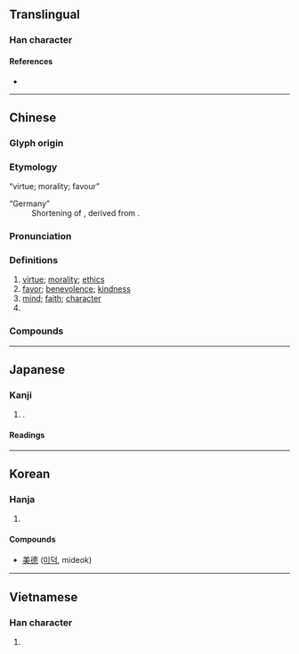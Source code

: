 {{character info/new}}
{{also|徳|惪}}
==Translingual==

===Han character===
{{Han char|rn=60|rad=彳|as=12|sn=15|four=24236|canj=HOJWP|ids=⿰彳𢛳}}

====References====
* {{Han ref|kx=0371.080|dkj=10243|dj=0698.040|hdz=20841.170|uh=5FB7|ud=24503|bh=BC77|bd=48247}}

----

==Chinese==
{{zh-forms|alt=徳,惪,悳,㥁,恴,㥀,㤫,𢛳,𢜖,𢠀,𢤊,𨗌,𨗤}}

===Glyph origin===
{{Han etym}}

===Etymology===
; “virtue; morality; favour”
: {{etystub|zh}}

; “Germany”
: Shortening of {{zh-l|德意志}}, derived from {{der|zh|de|Deutsch}}.

===Pronunciation===
{{zh-pron
|m=dé
|c=dak1
|h=pfs=tet
|md=dáik
|mn=qz:tiak/tw,xm,zz:tek
|w=4teq
|mc=y
|oc=y
|cat=n,pn
}}

===Definitions===
{{zh-hanzi}}

# [[virtue]]; [[morality]]; [[ethics]]
# [[favor]]; [[benevolence]]; [[kindness]]
# [[mind]]; [[faith]]; [[character]]
# {{zh-short|德國|[[Germany]]}}

===Compounds===
{{zh-der|德昂族|德才兼備|德操|德高望重|德國|德化|德謨克拉西|德望|德行|德性|德意志|德語|德育|德澤|德政|德治|歌德:Goethe|美德|缺德|道德|一德|一德一心|一心一德|三從四德|三德|三達德|不德|不道德|世德|二三其德|五德|仁德|仁義道德|令德|以德報德|以德報怨|以德懷遠|以德服人|以怨報德|伊利亞德|何德何能|佛洛伊德|侔德|侔德覆載|俊德|保德縣|倫理道德|先德|克羅德|內德|全德|八功德水|八德|公德|公德心|再生之德|凶德|利雅德|功微德薄|功德|功德圓滿|功德無量|功高德重|加德滿都|包爾德樂|厚德|厚德載物|厚德載福|口德|古德|同德|同德同心|同心同德|名微德薄|否德|品德|品高德重|哈德門|哥德式|四德|四德三從|固有道德|國民道德|地醜德齊|坤德|報德|大德|大恩大德|大賢大德|天德|天月二德|失德|奧德賽|女德|好生之德|威德兼施|婦德|孔德|孟德斯鳩|孟德爾頌|安達西德|宣德|宣德鑪|導德齊禮|小德|峻德|崇德|崇德報功|巴斯德|布德|布德施仁|布德施惠|布德爾|布拉曼德|希斯亞德|帝德|常德縣|年德並高|年高德劭|度德量力|康德|康德主義|康德黎|廣德|廣德從橋|龐德|龐德公|龐德比丹|建德|德以報怨|德佛亞克|德先生|德劭年高|德劭譽隆|德勝頭迴|德厚|德厚流光|德國模式|德國狼犬|德國麻疹|德垂後裔|德基水庫|德士|德宇|德容兩全|德容兼備|德容言功|德尊望重|德川幕府|德州|德布西|德干高原|德廣|德律風|德惠|德懋棠蔭|德拉瓦河|德政碑|德文|德業長昭|德流子孫|德深望重|德淺行薄|德潤傭書|德爾班|德目|德碩年高|德禽|德色|德蕾莎|德薄才疏|德薄能鮮|德言容功|德言工貌|德譽|德配|德里|德門|德隆望尊|德隆望重|德音|德音莫違|德風|德高年劭|德黑蘭|恩德|悖德|愆德|愛人以德|愛德華島|愛德華湖|感德|感恩戴德|感恩荷德|慚德|懷德海|懷德畏威|懷才抱德|懷材抱德|懿德|成德|才德兼備|才疏德薄|才輕德薄|承德縣|拉德|拜爾德|振民育德|損德|損陰壞德|擇德以配|敗名失德|敗德|文德|文德武功|新德里|施仁布德|施恩布德|旌德|明德|明德惟馨|明德慎罰|明德止善|明德茶|景德鎮|有德|材輕德薄|東德|查德|樹德務滋|歌功頌德|正德|武德|民德|沒德行|法德利|浮士德|浴德|海德公園|海德堡|涼德|淑德|清德宗|滔德|潘乃德|潛德|澡身浴德|火德|火德星君|為德不卒|舞德|王爾德|玩人喪德|畏威懷德|皮蘭德羅|盛德不泯|盛德遺範|知德|福德|福德正神|福德粥|私德|種德|稱功頌德|穆罕默德|積德|積德累仁|積德累功|穢德|立德|紀德|累德|缺德鬼|羅德西亞|耀德|耆儒碩德|耆年碩德|耆德|聖女貞德|聖德懿行|聖德田|至德|舊德|舍德主義|茂德|蘇德曼|行好積德|術德兼修|表德|西德|見德思齊|貞德|負德|貴德|賢德|赫德|路德教派|路德會|進德|進德修業|道德哲學|道德教育|道德發展|道德真經|道德真言|道德經|道德觀|道高德隆|達德|酒德|酒德頌|醉酒飽德|醫德|陰德|陳納德|陽德|隆德|隆恩盛德|離心離德|韓德爾|韓德生|順德|額爾德尼|顯德|飽德|馬德堡|馬德里|高才大德|鬻德|齒德俱增}}

----

==Japanese==
{{ja-kanji forms|徳|德}}

===Kanji===
{{ja-kanji|grade=|rs=彳12|shin=徳}}

# {{kyujitai spelling of|徳}}.

====Readings====
{{ja-readings
|on=とく
|kun=おしえ
}}

----

==Korean==

===Hanja===
{{ko-hanja|hangeul=덕|eumhun=|rv=deok|mr=tŏk|y=tek}}

# {{defn|lang=ko|sort=彳12}}

====Compounds====
* [[美德]] ([[미덕]], mideok)

----

==Vietnamese==

===Han character===
{{vi-hantu|[[đức]]|rs=彳12}}

# {{defn|lang=vi|sort=彳12}}